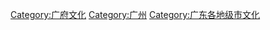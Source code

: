 {{catmore}}

[[Category:广府文化|Category:广府文化]]
[[Category:广州|Category:广州]]
[[Category:广东各地级市文化|Category:广东各地级市文化]]